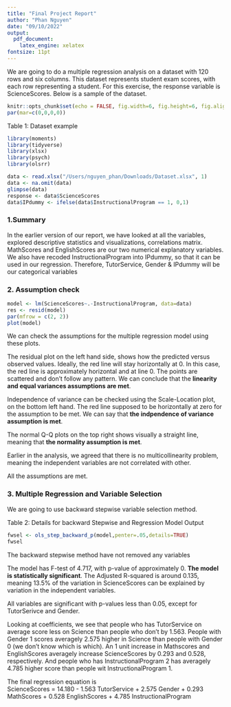 ```yaml
---
title: "Final Project Report"
author: "Phan Nguyen"
date: "09/10/2022"
output: 
  pdf_document:
    latex_engine: xelatex
fontsize: 11pt 
---
```


We are going to do a multiple regression analysis on a dataset with 120 rows and six columns. 
This dataset represents student exam scores, with each row representing a student. 
For this exercise, the response variable is ScienceScores. Below is a sample of the dataset. 

```r
knitr::opts_chunk$set(echo = FALSE, fig.width=6, fig.height=6, fig.align="center")
par(mar=c(0,0,0,0))

```

Table 1: Dataset example

```r
library(moments)
library(tidyverse)
library(xlsx)
library(psych)
library(olsrr)

data <- read.xlsx("/Users/nguyen_phan/Downloads/Dataset.xlsx", 1)
data <- na.omit(data)
glimpse(data)
response <- data$ScienceScores
data$IPdummy <- ifelse(data$InstructionalProgram == 1, 0,1)
```

### 1.Summary  
In the earlier version of our report, we have looked at all the variables, 
explored descriptive statistics and visualizations, correlations matrix.
MathScores and EnglishScores are our two numerical explanatory variables.
We also have recoded InstructionalProgram into IPdummy, so that it can be used in our regression.
Therefore, TutorService, Gender & IPdummy will be our categorical variables 

### 2. Assumption check
```r
model <- lm(ScienceScores~.-InstructionalProgram, data=data)
res <- resid(model)
par(mfrow = c(2, 2))
plot(model)
```
\begin{center}Figure 1: Simple Regression Plots for model \end{center}  

We can check the assumptions for the multiple regression model using these plots.  
  
The residual plot on the left hand side, shows how the predicted versus observed values.
Ideally, the red line will stay horizontally at 0. In this case, the red line is approximately horizontal and at line 0. 
The points are scattered and don't follow any pattern. We can conclude that the **linearity and equal variances assumptions are met**. 
  
Independence of variance can be checked using the Scale-Location plot, on the bottom left hand. The red line supposed to be horizontally at zero for the assumption to be met. 
We can say that **the indpendence of variance assumption is met**.  
  
The normal Q-Q plots on the top right shows visually a straight line, meaning that **the normality assumption is met**.  
  
Earlier in the analysis, we agreed that there is no multicollinearity problem, meaning the independent variables are not correlated with other.  
  
All the assumptions are met.


### 3. Multiple Regression and Variable Selection
We are going to use backward stepwise variable selection method. 

Table 2: Details for backward Stepwise and Regression Model Output
```r
fwsel <- ols_step_backward_p(model,penter=.05,details=TRUE)
fwsel
```
The backward stepwise method have not removed any variables
  
The model has F-test of 4.717, with p-value of approximately 0. **The model is statistically significant**.
The Adjusted R-squared is around 0.135, meaning 13.5% of the variation in ScienceScores can be explained by variation in the independent variables.

All variables are significant with p-values less than 0.05, except for TutorSerivce and Gender.

Looking at coefficients, we see that people who has TutorService on average score less on Science than people who don't by 1.563.
People with Gender 1 scores averagely 2.575 higher in Science than people with Gender 0 (we don't know which is which).
An 1 unit increase in Mathscores and EnglishScores averagely increase ScienceScores by 0.293 and 0.528, respectively.
And people who has InstructionalProgram 2 has averagely 4.785 higher score than people wit InstructionalProgram 1.   
  
The final regression equation is  
ScienceScores = 14.180 - 1.563 TutorService + 2.575 Gender + 0.293 MathScores + 0.528 EnglishScores + 4.785 InstructionalProgram



